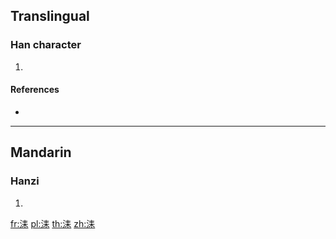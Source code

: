 {{character info/new}}
==Translingual==

===Han character===
{{Han char|rn=85|rad=水|as=06|sn=9|four=|canj=EQD|ids=⿰氵耒}}

# {{defn|Han|sort=水06}}

====References====
* {{Han ref|kx=0621.040|dkj=17391|dj=1017.030|hdz=31608.040|uh=6D21|ud=27937}}

----

==Mandarin==

===Hanzi===
{{cmn-hanzi|pin=[[lěi]] ([[lei3]])|wg=lei<sup>3</sup>}}

# {{defn|lang=cmn|sort=水06}}

[[fr:洡]]
[[pl:洡]]
[[th:洡]]
[[zh:洡]]